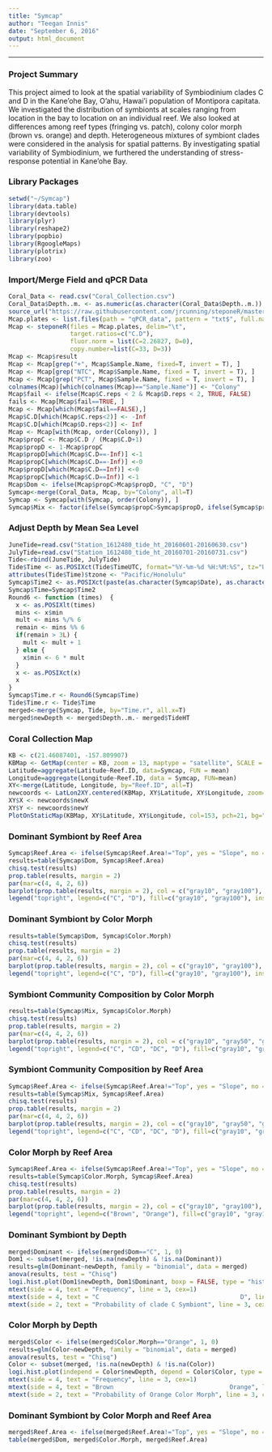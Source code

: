```yaml
---
title: "Symcap"
author: "Teegan Innis"
date: "September 6, 2016"
output: html_document
---
```

--------------------------------------------------------------------------------------
### Project Summary
This project aimed to look at the spatial variability of Symbiodinium clades C and D in the Kane'ohe Bay, O'ahu, Hawai'i population of Montipora capitata. We investigated the distribution of symbionts at scales ranging from location in the bay to location on an individual reef. We also looked at differences among reef types (fringing vs. patch), colony color morph (brown vs. orange) and depth. Heterogeneous mixtures of symbiont clades were considered in the analysis for spatial patterns. By investigating spatial variability of Symbiodinium, we furthered the understanding of stress-response potential in Kane'ohe Bay.


### Library Packages
```r
setwd("~/Symcap")
library(data.table)
library(devtools)
library(plyr)
library(reshape2)
library(popbio)
library(RgoogleMaps)
library(plotrix)
library(zoo)
```


### Import/Merge Field and qPCR Data
```r
Coral_Data <- read.csv("Coral_Collection.csv")
Coral_Data$Depth..m. <- as.numeric(as.character(Coral_Data$Depth..m.))
source_url("https://raw.githubusercontent.com/jrcunning/steponeR/master/steponeR.R")
Mcap.plates <- list.files(path = "qPCR_data", pattern = "txt$", full.names = T)
Mcap <- steponeR(files = Mcap.plates, delim="\t",
                 target.ratios=c("C.D"), 
                 fluor.norm = list(C=2.26827, D=0), 
                 copy.number=list(C=33, D=3))
Mcap <- Mcap$result
Mcap <- Mcap[grep("+", Mcap$Sample.Name, fixed=T, invert = T), ]
Mcap <- Mcap[grep("NTC", Mcap$Sample.Name, fixed = T, invert = T), ]
Mcap <- Mcap[grep("PCT", Mcap$Sample.Name, fixed = T, invert = T), ]
colnames(Mcap)[which(colnames(Mcap)=="Sample.Name")] <- "Colony"
Mcap$fail <- ifelse(Mcap$C.reps < 2 & Mcap$D.reps < 2, TRUE, FALSE)
fails <- Mcap[Mcap$fail==TRUE, ]
Mcap <- Mcap[which(Mcap$fail==FALSE),]
Mcap$C.D[which(Mcap$C.reps<2)] <- -Inf
Mcap$C.D[which(Mcap$D.reps<2)] <- Inf
Mcap <- Mcap[with(Mcap, order(Colony)), ]
Mcap$propC <- Mcap$C.D / (Mcap$C.D+1)
Mcap$propD <- 1-Mcap$propC
Mcap$propD[which(Mcap$C.D==-Inf)] <-1
Mcap$propC[which(Mcap$C.D==-Inf)] <-0
Mcap$propD[which(Mcap$C.D==Inf)] <-0
Mcap$propC[which(Mcap$C.D==Inf)] <-1
Mcap$Dom <- ifelse(Mcap$propC>Mcap$propD, "C", "D")
Symcap<-merge(Coral_Data, Mcap, by="Colony", all=T)
Symcap <- Symcap[with(Symcap, order(Colony)), ]
Symcap$Mix <- factor(ifelse(Symcap$propC>Symcap$propD, ifelse(Symcap$propD!=0, "CD", "C"), ifelse(Symcap$propD>Symcap$propC, ifelse(Symcap$propC!=0, "DC", "D"), NA)), levels = c("C", "CD", "DC", "D"))
```


### Adjust Depth by Mean Sea Level
```r
JuneTide=read.csv("Station_1612480_tide_ht_20160601-20160630.csv")
JulyTide=read.csv("Station_1612480_tide_ht_20160701-20160731.csv")
Tide<-rbind(JuneTide, JulyTide)
Tide$Time <- as.POSIXct(Tide$TimeUTC, format="%Y-%m-%d %H:%M:%S", tz="UTC")
attributes(Tide$Time)$tzone <- "Pacific/Honolulu"
Symcap$Time2 <- as.POSIXct(paste(as.character(Symcap$Date), as.character(Symcap$Time)), format="%m/%d/%y %H:%M", tz="Pacific/Honolulu")
Symcap$Time=Symcap$Time2
Round6 <- function (times)  {
  x <- as.POSIXlt(times)
  mins <- x$min
  mult <- mins %/% 6
  remain <- mins %% 6
  if(remain > 3L) {
    mult <- mult + 1
  } else {
    x$min <- 6 * mult
  }
  x <- as.POSIXct(x)
  x
}
Symcap$Time.r <- Round6(Symcap$Time)
Tide$Time.r <- Tide$Time
merged<-merge(Symcap, Tide, by="Time.r", all.x=T)
merged$newDepth <- merged$Depth..m.- merged$TideHT
```


### Coral Collection Map
```r
KB <- c(21.46087401, -157.809907) 
KBMap <- GetMap(center = KB, zoom = 13, maptype = "satellite", SCALE = 2, GRAYSCALE = FALSE)
Latitude=aggregate(Latitude~Reef.ID, data=Symcap, FUN = mean)
Longitude=aggregate(Longitude~Reef.ID, data = Symcap, FUN=mean)
XY<-merge(Latitude, Longitude, by="Reef.ID", all=T)
newcoords <- LatLon2XY.centered(KBMap, XY$Latitude, XY$Longitude, zoom=13)
XY$X <- newcoords$newX
XY$Y <- newcoords$newY
PlotOnStaticMap(KBMap, XY$Latitude, XY$Longitude, col=153, pch=21, bg="#FF7F50", lwd=2)
```


### Dominant Symbiont by Reef Area
```r
Symcap$Reef.Area <- ifelse(Symcap$Reef.Area!="Top", yes = "Slope", no = "Top")
results=table(Symcap$Dom, Symcap$Reef.Area)
chisq.test(results)
prop.table(results, margin = 2)
par(mar=c(4, 4, 2, 6))
barplot(prop.table(results, margin = 2), col = c("gray10", "gray100"), xlab = "Reef Area", ylab = "Symbmiont Proportion")
legend("topright", legend=c("C", "D"), fill=c("gray10", "gray100"), inset = c(-.2, 0), xpd = NA)
```


### Dominant Symbiont by Color Morph
```r
results=table(Symcap$Dom, Symcap$Color.Morph)
chisq.test(results)
prop.table(results, margin = 2)
par(mar=c(4, 4, 2, 6))
barplot(prop.table(results, margin = 2), col = c("gray10", "gray100"), xlab = "Color Morph", ylab = "Symbiont Proportion")
legend("topright", legend=c("C", "D"), fill=c("gray10", "gray100"), inset = c(-.2, 0), xpd = NA)
```


### Symbiont Community Composition by Color Morph
```r
results=table(Symcap$Mix, Symcap$Color.Morph)
chisq.test(results)
prop.table(results, margin = 2)
par(mar=c(4, 4, 2, 6))
barplot(prop.table(results, margin = 2), col = c("gray10", "gray50", "gray85", "gray100"), xlab = "Color Morph", ylab = "Symbiont Community Composition")
legend("topright", legend=c("C", "CD", "DC", "D"), fill=c("gray10", "gray50", "gray85", "gray100"), inset = c(-.2, 0), xpd = NA)
```


### Symbiont Community Composition by Reef Area
```r
Symcap$Reef.Area <- ifelse(Symcap$Reef.Area!="Top", yes = "Slope", no = "Top")
results=table(Symcap$Mix, Symcap$Reef.Area)
chisq.test(results)
prop.table(results, margin = 2)
par(mar=c(4, 4, 2, 6))
barplot(prop.table(results, margin = 2), col = c("gray10", "gray50", "gray85", "gray100"), xlab = "Reef Area", ylab = "Symbiont Community Composition")
legend("topright", legend=c("C", "CD", "DC", "D"), fill=c("gray10", "gray50", "gray85", "gray100"), inset = c(-.2, 0), xpd = NA)
```


### Color Morph by Reef Area
```r
Symcap$Reef.Area <- ifelse(Symcap$Reef.Area!="Top", yes = "Slope", no = "Top")
results=table(Symcap$Color.Morph, Symcap$Reef.Area)
chisq.test(results)
prop.table(results, margin = 2)
par(mar=c(4, 4, 2, 6))
barplot(prop.table(results, margin = 2), col = c("gray10", "gray100"), xlab = "Reef Area", ylab = "Color Morph Proportion")
legend("topright", legend=c("Brown", "Orange"), fill=c("gray10", "gray100"), inset = c(-.2, 0), xpd = NA)
```


### Dominant Symbiont by Depth
```r
merged$Dominant <- ifelse(merged$Dom=="C", 1, 0)
Dom1 <- subset(merged, !is.na(newDepth) & !is.na(Dominant))
results=glm(Dominant~newDepth, family = "binomial", data = merged)
anova(results, test = "Chisq")
logi.hist.plot(Dom1$newDepth, Dom1$Dominant, boxp = FALSE, type = "hist", col="gray", xlabel = "Depth (m)", ylabel = "", ylabel2 = "")
mtext(side = 4, text = "Frequency", line = 3, cex=1)
mtext(side = 4, text = "C                                       D", line = 2, cex = 0.75)
mtext(side = 2, text = "Probability of clade C Symbiont", line = 3, cex = 1)
```


### Color Morph by Depth
```r
merged$Color <- ifelse(merged$Color.Morph=="Orange", 1, 0)
results=glm(Color~newDepth, family = "binomial", data = merged)
anova(results, test = "Chisq")
Color <- subset(merged, !is.na(newDepth) & !is.na(Color))
logi.hist.plot(independ = Color$newDepth, depend = Color$Color, type = "hist", boxp = FALSE, ylabel = "", col="gray", ylabel2 = "", xlabel = "Depth (m)")
mtext(side = 4, text = "Frequency", line = 3, cex=1)
mtext(side = 4, text = "Brown                                Orange", line = 2, cex = 0.75)
mtext(side = 2, text = "Probability of Orange Color Morph", line = 3, cex = 1)
```

### Dominant Symbiont by Color Morph and Reef Area
```r
merged$Reef.Area <- ifelse(merged$Reef.Area!="Top", yes = "Slope", no = "Top")
table(merged$Dom, merged$Color.Morph, merged$Reef.Area)
```
